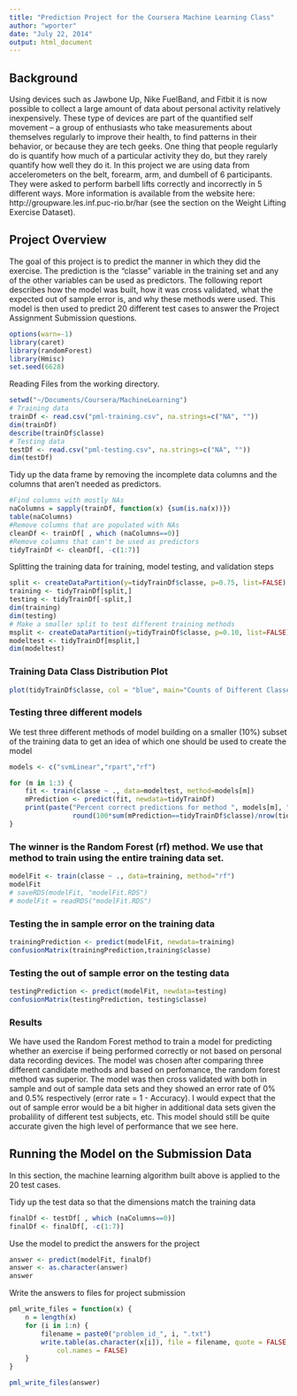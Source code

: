 ```yaml
---
title: "Prediction Project for the Coursera Machine Learning Class"
author: "wporter"
date: "July 22, 2014"
output: html_document
---
```


## Background
Using devices such as Jawbone Up, Nike FuelBand, and Fitbit it is now possible to collect a large amount of data about personal activity relatively inexpensively. These type of devices are part of the quantified self movement – a group of enthusiasts who take measurements about themselves regularly to improve their health, to find patterns in their behavior, or because they are tech geeks. One thing that people regularly do is quantify how much of a particular activity they do, but they rarely quantify how well they do it. In this project we are using data from accelerometers on the belt, forearm, arm, and dumbell of 6 participants. They were asked to perform barbell lifts correctly and incorrectly in 5 different ways. More information is available from the website here: http://groupware.les.inf.puc-rio.br/har (see the section on the Weight Lifting Exercise Dataset). 

## Project Overview
The goal of this project is to predict the manner in which they did the exercise. The prediction is the "classe" variable in the training set and any of the other variables can be used as predictors. The following report describes how the model was built, how it was cross validated, what the expected out of sample error is, and why these methods were used.  This model is then used to predict 20 different test cases to answer the Project Assignment Submission questions. 

```r
options(warn=-1)
library(caret)
library(randomForest)
library(Hmisc)
set.seed(6628)
```

Reading Files from the working directory.

```r
setwd("~/Documents/Coursera/MachineLearning")
# Training data
trainDf <- read.csv("pml-training.csv", na.strings=c("NA", ""))
dim(trainDf)
describe(trainDf$classe)
# Testing data
testDf <- read.csv("pml-testing.csv", na.strings=c("NA", ""))
dim(testDf)
```

Tidy up the data frame by removing the incomplete data columns and the columns that aren't needed as predictors. 

```r
#Find columns with mostly NAs
naColumns = sapply(trainDf, function(x) {sum(is.na(x))})
table(naColumns)
#Remove columns that are populated with NAs
cleanDf <- trainDf[ , which (naColumns==0)]
#Remove columns that can't be used as predictors
tidyTrainDf <- cleanDf[, -c(1:7)]
```

Splitting the training data for training, model testing, and validation steps

```r
split <- createDataPartition(y=tidyTrainDf$classe, p=0.75, list=FALSE)
training <- tidyTrainDf[split,]
testing <- tidyTrainDf[-split,]
dim(training)
dim(testing)
# Make a smaller split to test different training methods
msplit <- createDataPartition(y=tidyTrainDf$classe, p=0.10, list=FALSE)
modeltest <- tidyTrainDf[msplit,]
dim(modeltest)
```

### Training Data Class Distribution Plot

```r
plot(tidyTrainDf$classe, col = "blue", main="Counts of Different Classes")
```

### Testing three different models
We test three different methods of model building on a smaller (10%) subset of 
the training data to get an idea of which one should be used to create the model

```r
models <- c("svmLinear","rpart","rf")

for (m in 1:3) {
    fit <- train(classe ~ ., data=modeltest, method=models[m])
    mPrediction <- predict(fit, newdata=tidyTrainDf)
    print(paste("Percent correct predictions for method ", models[m], ":  ", 
                round(100*sum(mPrediction==tidyTrainDf$classe)/nrow(tidyTrainDf)), " %", sep=""))
}
```

### The winner is the Random Forest (rf) method.  We use that method to train using the entire training data set.

```r
modelFit <- train(classe ~ ., data=training, method="rf")
modelFit
# saveRDS(modelFit, "modelFit.RDS")
# modelFit = readRDS("modelFit.RDS")
```

### Testing the in sample error on the training data

```r
trainingPrediction <- predict(modelFit, newdata=training)
confusionMatrix(trainingPrediction,training$classe)
```

### Testing the out of sample error on the testing data

```r
testingPrediction <- predict(modelFit, newdata=testing)
confusionMatrix(testingPrediction, testing$classe)
```

### Results
We have used the Random Forest method to train a model for predicting whether an exercise if being performed correctly or not based on personal data recording devices.  The model was chosen after comparing three different candidate methods and based on perfomance, the random forest method was superior.  The model was then cross validated with both in sample and out of sample data sets and they showed an error rate of 0% and 0.5% respectively (error rate = 1 - Accuracy).  I would expect that the out of sample error would be a bit higher in additional data sets given the probalility of different test subjects, etc.  This model should still be quite accurate given the high level of performance that we see here.

## Running the Model on the Submission Data
In this section, the machine learning algorithm built above is applied to the
20 test cases.

Tidy up the test data so that the dimensions match the training data
```r
finalDf <- testDf[ , which (naColumns==0)]
finalDf <- finalDf[, -c(1:7)]
```

Use the model to predict the answers for the project

```r
answer <- predict(modelFit, finalDf)
answer <- as.character(answer)
answer

```

Write the answers to files for project submission

```r
pml_write_files = function(x) {
    n = length(x)
    for (i in 1:n) {
        filename = paste0("problem_id_", i, ".txt")
        write.table(as.character(x[i]), file = filename, quote = FALSE, row.names = FALSE, 
            col.names = FALSE)
    }
}

pml_write_files(answer)
```


